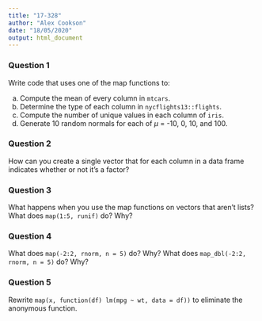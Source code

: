 ```yaml
---
title: "17-328"
author: "Alex Cookson"
date: "18/05/2020"
output: html_document
---
```


### Question 1

Write code that uses one of the map functions to:

a. Compute the mean of every column in `mtcars`.
b. Determine the type of each column in `nycflights13::flights`.
c. Compute the number of unique values in each column of `iris`.
d. Generate 10 random normals for each of $\mu$ = -10, 0, 10, and 100.


### Question 2

How can you create a single vector that for each column in a data frame indicates whether or not it's a factor?


### Question 3

What happens when you use the map functions on vectors that aren't lists? What does `map(1:5, runif)` do? Why?


### Question 4

What does `map(-2:2, rnorm, n = 5)` do? Why? What does `map_dbl(-2:2, rnorm, n = 5)` do? Why?


### Question 5

Rewrite `map(x, function(df) lm(mpg ~ wt, data = df))` to eliminate the anonymous function.

